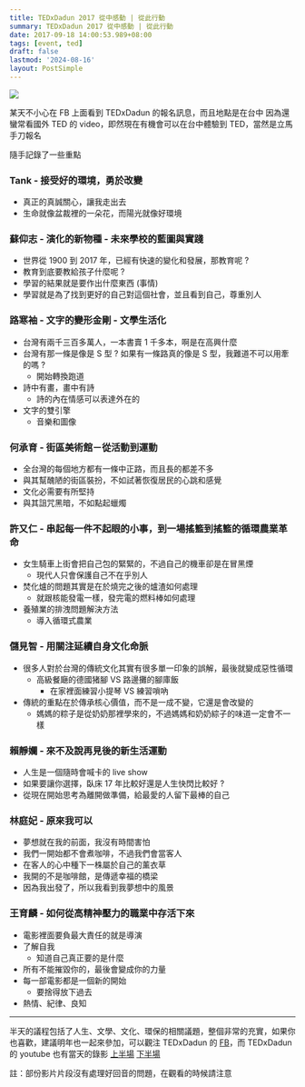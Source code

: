 ```yaml
---
title: TEDxDadun 2017 從中感動 | 從此行動
summary: TEDxDadun 2017 從中感動 | 從此行動
date: 2017-09-18 14:00:53.989+08:00
tags: [event, ted]
draft: false
lastmod: '2024-08-16'
layout: PostSimple
---
```


![](https://image.cashwu.com/404.webp)

某天不小心在 FB 上面看到 TEDxDadun 的報名訊息，而且地點是在台中
因為還蠻常看國外 TED 的 video，即然現在有機會可以在台中體驗到 TED，當然是立馬手刀報名

隨手記錄了一些重點

### Tank - 接受好的環境，勇於改變

- 真正的真誠關心，讓我走出去
- 生命就像盆裁裡的一朵花，而陽光就像好環境

### 蘇仰志 - 演化的新物種 - 未來學校的藍圖與實踐

- 世界從 1900 到 2017 年，已經有快速的變化和發展，那教育呢 ?
- 教育到底要教給孩子什麼呢 ?
- 學習的結果就是要作出什麼東西 (事情)
- 學習就是為了找到更好的自己對這個社會，並且看到自己，尊重別人

### 路寒袖 - 文字的變形金剛 - 文學生活化

- 台灣有兩千三百多萬人，一本書賣 1 千多本，啊是在高興什麼
- 台灣有那一條是像是 S 型 ? 如果有一條路真的像是 S 型，我難道不可以用牽的嗎 ?
  - 開始轉換跑道
- 詩中有畫，畫中有詩
  - 詩的內在情感可以表達外在的
- 文字的雙引擎
  - 音樂和圖像

### 何承育 - 街區美術館－從活動到運動

- 全台灣的每個地方都有一條中正路，而且長的都差不多
- 與其幫醜陋的街區裝扮，不如試著恢復居民的心跳和感覺
- 文化必需要有所堅持
- 與其詛咒黑暗，不如點起蠟燭

### 許又仁 - 串起每一件不起眼的小事，到一場搖籃到搖籃的循環農業革命

- 女生騎車上街會把自己包的緊緊的，不過自己的機車卻是在冒黑煙
  - 現代人只會保護自己不在乎別人
- 焚化爐的問題其實是在於燒完之後的爐渣如何處理
  - 就跟核能發電一樣，發完電的燃料棒如何處理
- 養殖業的排洩問題解決方法
  - 導入循環式農業

### 儲見智 - 用關注延續自身文化命脈

- 很多人對於台灣的傳統文化其實有很多單一印象的誤解，最後就變成惡性循環
  - 高級餐廰的德國猪腳 VS 路邊攤的腳庫飯
    - 在家裡面練習小提琴 VS 練習嗩吶
- 傳統的重點在於傳承核心價值，而不是一成不變，它還是會改變的
  - 媽媽的粽子是從奶奶那裡學來的，不過媽媽和奶奶綜子的味道一定會不一樣

### 賴靜孄 - 來不及說再見後的新生活運動

- 人生是一個隨時會喊卡的 live show
- 如果要讓你選擇，臥床 17 年比較好還是人生快閃比較好 ?
- 從現在開始思考為離開做準備，給最愛的人留下最棒的自己

### 林庭妃 - 原來我可以

- 夢想就在我的前面，我沒有時間害怕
- 我們一開始都不會煮咖啡，不過我們會當客人
- 在客人的心中種下一株屬於自己的薰衣草
- 我開的不是咖啡館，是傳遞幸福的橋梁
- 因為我出發了，所以我看到我夢想中的風景

### 王育麟 - 如何從高精神壓力的職業中存活下來

- 電影裡面要負最大責任的就是導演
- 了解自我
  - 知道自己真正要的是什麼
- 所有不能摧毀你的，最後會變成你的力量
- 每一部電影都是一個新的開始
  - 要捨得放下過去
- 熱情、紀律、良知

---

半天的議程包括了人生、文學、文化、環保的相關議題，整個非常的充實，如果你也喜歡，建議明年也一起來參加，可以觀注 TEDxDadun 的 [FB](https://www.facebook.com/TEDxDadun)，而 TEDxDadun 的 youtube 也有當天的錄影 [上半場](https://youtu.be/Efu9HJl7Bbs?t=2505) [下半場](https://www.youtube.com/watch?v=6bSwEQN0BsE)

註：部份影片片段沒有處理好回音的問題，在觀看的時候請注意
